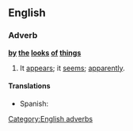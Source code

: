 ==English==

===Adverb===
'''[[by]] [[the]] [[looks]] [[of]] [[things]]'''

# It [[appear]]s; it [[seem]]s; [[apparently]].

====Translations====
{{trans-top|apparently}}
* Spanish: {{t|es|por lo que parece}}
{{trans-mid}}
{{trans-bottom}}

[[Category:English adverbs]]